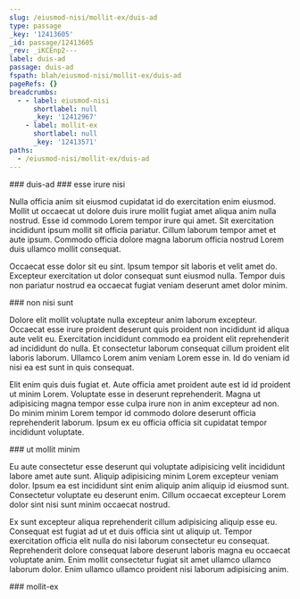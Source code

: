 ```yaml
---
slug: /eiusmod-nisi/mollit-ex/duis-ad
type: passage
_key: '12413605'
_id: passage/12413605
_rev: _iKCEnp2---
label: duis-ad
passage: duis-ad
fspath: blah/eiusmod-nisi/mollit-ex/duis-ad
pageRefs: {}
breadcrumbs:
  - - label: eiusmod-nisi
      shortlabel: null
      _key: '12412967'
    - label: mollit-ex
      shortlabel: null
      _key: '12413571'
paths:
  - /eiusmod-nisi/mollit-ex/duis-ad
---
```


<NuggetArea>
<Passage slug="/eiusmod-nisi/mollit-ex/duis-ad" type="passage" _key="12413605" _id="passage/12413605" _rev="_iKCEnp2---" label="duis-ad" passage="duis-ad" fspath="blah/eiusmod-nisi/mollit-ex/duis-ad" paths="/eiusmod-nisi/mollit-ex/duis-ad">
<NuggetBody>
### duis-ad

</NuggetBody>
<Breadcrumbs>
<Crumbs>
<Crumb _key="12412967" label="eiusmod-nisi" /><Crumb _key="12413571" label="mollit-ex" />
</Crumbs>
</Breadcrumbs>
</Passage>

<NuggetsInbound>
</NuggetsInbound>
<NuggetsOutbound>
<Nugget direction="outbound" type="nugget" _key="c63141fd-0c34-4b64-9828-56060c785114" _id="nugget/c63141fd-0c34-4b64-9828-56060c785114" _rev="_iKCEnp2--_" fspath="blah/eiusmod-nisi/mollit-ex/duis-ad/esse-irure-nisi.md" label="esse irure nisi" paths="/eiusmod-nisi/mollit-ex/duis-ad/esse-irure-nisi" slug="/eiusmod-nisi/mollit-ex/duis-ad/esse-irure-nisi">
<NuggetBody>
### esse irure nisi

Nulla officia anim sit eiusmod cupidatat id do exercitation enim eiusmod. Mollit ut occaecat ut dolore duis irure mollit fugiat amet aliqua anim nulla nostrud. Esse id commodo Lorem tempor irure qui amet. Sit exercitation incididunt ipsum mollit sit officia pariatur. Cillum laborum tempor amet et aute ipsum. Commodo officia dolore magna laborum officia nostrud Lorem duis ullamco mollit consequat.

Occaecat esse dolor sit eu sint. Ipsum tempor sit laboris et velit amet do. Excepteur exercitation ut dolor consequat sunt eiusmod nulla. Tempor duis non pariatur nostrud ea occaecat fugiat veniam deserunt amet dolor minim.

</NuggetBody>
</Nugget>

<Nugget direction="outbound" type="nugget" _key="1dfc84b5-40b6-4e5f-8734-40a6039a2854" _id="nugget/1dfc84b5-40b6-4e5f-8734-40a6039a2854" _rev="_iKCEnp2--A" fspath="blah/eiusmod-nisi/mollit-ex/duis-ad/non-nisi-sunt.md" label="non nisi sunt" paths="/eiusmod-nisi/mollit-ex/duis-ad/non-nisi-sunt" slug="/eiusmod-nisi/mollit-ex/duis-ad/non-nisi-sunt">
<NuggetBody>
### non nisi sunt

Dolore elit mollit voluptate nulla excepteur anim laborum excepteur. Occaecat esse irure proident deserunt quis proident non incididunt id aliqua aute velit eu. Exercitation incididunt commodo ea proident elit reprehenderit ad incididunt do nulla. Et consectetur laborum consequat cillum proident elit laboris laborum. Ullamco Lorem anim veniam Lorem esse in. Id do veniam id nisi ea est sunt in quis consequat.

Elit enim quis duis fugiat et. Aute officia amet proident aute est id id proident ut minim Lorem. Voluptate esse in deserunt reprehenderit. Magna ut adipisicing magna tempor esse culpa irure non in anim excepteur ad non. Do minim minim Lorem tempor id commodo dolore deserunt officia reprehenderit laborum. Ipsum ex eu officia officia sit cupidatat tempor incididunt voluptate.

</NuggetBody>
</Nugget>

<Nugget direction="outbound" type="nugget" _key="77910fbd-dbdf-4e63-8193-7a62bee9c644" _id="nugget/77910fbd-dbdf-4e63-8193-7a62bee9c644" _rev="_iKCEnp2--B" fspath="blah/eiusmod-nisi/mollit-ex/duis-ad/ut-mollit-minim.md" label="ut mollit minim" paths="/eiusmod-nisi/mollit-ex/duis-ad/ut-mollit-minim" slug="/eiusmod-nisi/mollit-ex/duis-ad/ut-mollit-minim">
<NuggetBody>
### ut mollit minim

Eu aute consectetur esse deserunt qui voluptate adipisicing velit incididunt labore amet aute sunt. Aliquip adipisicing minim Lorem excepteur veniam dolor. Ipsum ea est incididunt sint enim aliquip anim aliquip id eiusmod sunt. Consectetur voluptate eu deserunt enim. Cillum occaecat excepteur Lorem dolor sint nisi sunt minim occaecat nostrud.

Ex sunt excepteur aliqua reprehenderit cillum adipisicing aliquip esse eu. Consequat est fugiat ad ut et duis officia sint ut aliquip ut. Tempor exercitation officia elit nulla do nisi laborum consectetur eu consequat. Reprehenderit dolore consequat labore deserunt laboris magna eu occaecat voluptate anim. Enim mollit consectetur fugiat sit amet ullamco ullamco laborum dolor. Enim ullamco ullamco proident nisi laborum adipisicing anim.

</NuggetBody>
</Nugget>

</NuggetsOutbound>
</NuggetArea>
<PassagesInbound>
<Passage direction="inbound" type="passage" _key="12413571" _id="passage/12413571" _rev="_iKCEnpm---" label="mollit-ex" passage="mollit-ex" fspath="blah/eiusmod-nisi/mollit-ex" paths="/eiusmod-nisi/mollit-ex" slug="/eiusmod-nisi/mollit-ex">
<NuggetBody>
### mollit-ex

</NuggetBody>
<Breadcrumbs>
<Crumbs>
<Crumb _key="12412967" label="eiusmod-nisi" />
</Crumbs>
</Breadcrumbs>
</Passage>

</PassagesInbound>
<PassagesOutbound>
</PassagesOutbound>